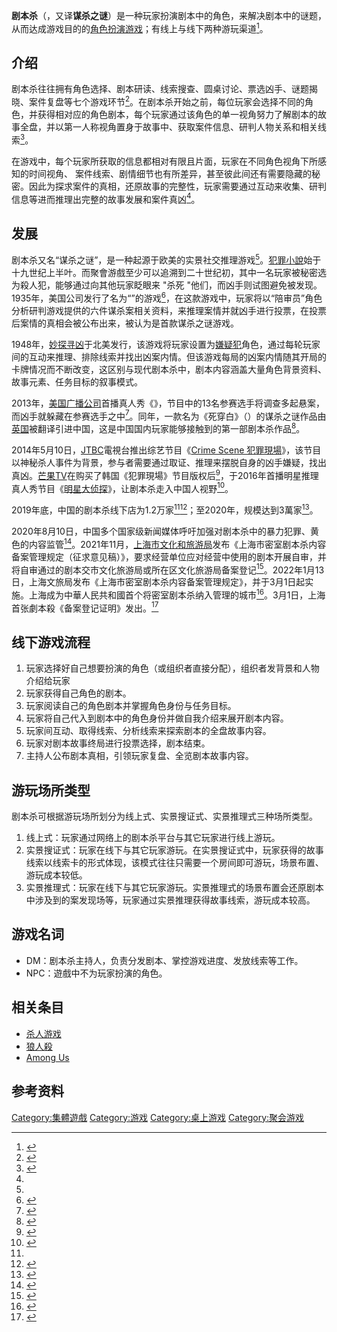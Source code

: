 '''剧本杀'''（{{Lang-en|Murder mystery game}}，又译'''谋杀之谜'''）是一种玩家扮演剧本中的角色，来解决剧本中的谜题，从而达成游戏目的的[[角色扮演游戏|角色扮演游戏]]；有线上与线下两种游玩渠道<ref>{{Cite web|title=剧本杀行业数据分析：2021年中国44%网民体验过线上剧本杀平台“谁是凶手”|url=https://www.iimedia.cn/c1061/78039.html|access-date=2021-07-14|author=Queenie|date=2021-04-16|publisher=艾媒网|archive-url=https://web.archive.org/web/20210713170216/https://www.iimedia.cn/c1061/78039.html|archive-date=2021-07-14|dead-url=no}}</ref>。

== 介绍 ==
剧本杀往往拥有角色选择、剧本研读、线索搜查、圆桌讨论、票选凶手、谜题揭晓、案件复盘等七个游戏环节<ref>{{Cite news|url=https://www.sohu.com/a/452894146_141588|title=“剧本杀”为何成为社交新宠？|author=第一制片人|publisher=搜狐|date=2021-02-26|accessdate=2021-07-14|archiveurl=https://web.archive.org/web/20210716185019/https://www.sohu.com/a/452894146_141588|dead-url=no|archivedate=2021-07-16}}</ref>。在剧本杀开始之前，每位玩家会选择不同的角色，并获得相对应的角色剧本，每个玩家通过该角色的单一视角努力了解剧本的故事全盘，并以第一人称视角置身于故事中、获取案件信息、研判人物关系和相关线索<ref name=":1">{{Cite journal|title=“剧本杀" ：在推理小说、戏剧剧本和游戏脚本之间|author=张望|url=https://kns.cnki.net/kcms/detail/detail.aspx?dbcode=CJFD&dbname=CJFDLASN2021&filename=HYYT202102034|journal=红岩|issue=2021年2期|page=182|access-date=2021-07-14|archive-date=2021-07-14|archive-url=https://web.archive.org/web/20210714080514/https://kns.cnki.net/kcms/detail/detail.aspx?dbcode=CJFD&dbname=CJFDLASN2021&filename=HYYT202102034}}</ref>。

在游戏中，每个玩家所获取的信息都相对有限且片面，玩家在不同角色视角下所感知的时间视角、 案件线索、剧情细节也有所差异，甚至彼此间还有需要隐藏的秘密。因此为探求案件的真相，还原故事的完整性，玩家需要通过互动来收集、研判信息等进而推理出完整的故事发展和案件真凶<ref name=":1" />。

== 发展 ==
剧本杀又名“谋杀之谜”，是一种起源于欧美的实景社交推理游戏<ref name=":1" />。[[犯罪小說|犯罪小說]]始于十九世纪上半叶。而聚會游戲{{link-en|眨眼謀殺|wink murder}}至少可以追溯到二十世纪初，其中一名玩家被秘密选为殺人犯，能够通过向其他玩家眨眼来 "杀死 "他们，而凶手则试图避免被发现。1935年，美国{{Tsl|en|Parker_Brothers|Parker Brothers}}公司发行了名为“{{Tsl|en|Jury Box (game)|Jury Box}}”的游戏<ref>{{cite web|title=Steamfunk Detectives: Origin of the Murder Mystery Game|url=http://chroniclesofharriet.com/2012/11/18/steamfunk-detectives/|accessdate=2019-05-25|date=18 November 2012|publisher=|archive-url=https://web.archive.org/web/20150108132023/http://chroniclesofharriet.com/2012/11/18/steamfunk-detectives/|archive-date=2015-01-08|dead-url=no}}</ref>，在这款游戏中，玩家将以“陪审员”角色分析研判游戏提供的六件谋杀案相关资料，来推理案情并就凶手进行投票，在投票后案情的真相会被公布出来，被认为是首款谋杀之谜游戏。

1948年，[[妙探尋兇|妙探寻凶]]于北美发行，该游戏将玩家设置为[[嫌疑犯|嫌疑犯]]角色，通过每轮玩家间的互动来推理、排除线索并找出凶案内情。但该游戏每局的凶案内情随其开局的卡牌情况而不断改变，这区别与现代剧本杀中，剧本内容涵盖大量角色背景资料、故事元素、任务目标的叙事模式。

2013年，[[美国广播公司|美国广播公司]]首播真人秀《{{Tsl|en|Whodunnit? (2013 TV series)|谁是真凶?}}》，节目中的13名参赛选手将调查多起悬案，而凶手就躲藏在参赛选手之中<ref>{{Cite news|url=https://ent.ifeng.com/a/20170124/42819935_0.shtml|title=游戏类综艺斗智多变对撕|author=羊城晚报|publisher=凤凰网|date=2017-01-24|accessdate=2021-07-14|archivedate=2021-07-16|dead-url=no|archiveurl=https://web.archive.org/web/20210716185244/https://ent.ifeng.com/a/20170124/42819935_0.shtml}}</ref>。同年，一款名为《死穿白》（{{Lang|en|Death Wears White}}）的谋杀之谜作品由[[英国|英国]]被翻译引进中国，这是中国国内玩家能够接触到的第一部剧本杀作品<ref>{{Cite web|title=“中国式”剧本杀：开启社交游戏新潮流（图）|url=https://m.gmw.cn/2021-03/30/content_1302197898.htm|access-date=2021-11-30|author=徐雪霏|date=2021-03-30|publisher=光明网|language=zh|archive-url=https://web.archive.org/web/20211130103827/https://m.gmw.cn/2021-03/30/content_1302197898.htm|archive-date=2021-11-30|dead-url=no}}</ref>。

2014年5月10日，[[JTBC|JTBC]]電視台推出综艺节目《[[Crime_Scene_犯罪現場|Crime Scene 犯罪現場]]》，该节目以神秘杀人事件为背景，参与者需要通过取证、推理来摆脱自身的凶手嫌疑，找出真凶。[[芒果TV|芒果TV]]在购买了韩国《犯罪現場》节目版权后<ref>{{Cite news|url=https://www.sohu.com/a/73798001_127694|title=当贝市场教你韩国版《明星大侦探》在哪看？|author=ZNDS智能电视网|publisher=搜狐|date=2016-05-06|accessdate=2021-07-14|archivedate=2021-07-17|dead-url=no|archiveurl=https://web.archive.org/web/20210717094917/https://www.sohu.com/a/73798001_127694}}</ref>，于2016年首播明星推理真人秀节目《[[明星大偵探|明星大侦探]]》，让剧本杀走入中国人视野<ref name=":0">{{Cite web|title=年轻人社交新宠 “剧本杀”火了 郑州“剧本杀”实体店猛增|url=http://henan.china.com.cn/m/2020-11/18/content_41363442.html|accessdate=2021-01-05|author=|date=2020-11-18|format=|publisher=大河网|language=|archive-url=https://web.archive.org/web/20210107135316/http://henan.china.com.cn/m/2020-11/18/content_41363442.html|archive-date=2021-01-07|dead-url=no}}</ref>。

2019年底，中国的剧本杀线下店为1.2万家<ref name=":0" /><ref>{{Cite web|title=剧本杀凭何出圈 推理游戏主创讲述幕后故事|url=https://hunan.voc.com.cn/mobile/article/202012/202012071028137048.html|accessdate=2021-01-05|author=|date=2020-12-07|format=|publisher=潇湘晨报|language=|archive-url=https://web.archive.org/web/20210109151102/https://hunan.voc.com.cn/mobile/article/202012/202012071028137048.html|archive-date=2021-01-09|dead-url=no}}</ref>；至2020年，规模达到3萬家<ref name="Z世代愛玩的“劇本殺”亟待出台行業規則">{{cite news|title=Z世代愛玩的“劇本殺”亟待出台行業規則|url=http://finance.people.com.cn/BIG5/n1/2021/0706/c1004-32149573.html|accessdate=2021-07-08|agency=人民網|archive-date=2021-07-09|archive-url=https://web.archive.org/web/20210709185309/http://finance.people.com.cn/BIG5/n1/2021/0706/c1004-32149573.html}}</ref>。

2020年8月10日，中国多个国家级新闻媒体呼吁加强对剧本杀中的暴力犯罪、黄色的内容监管<ref>{{Cite web|title=“剧本杀”成年轻人新宠 内容监管还需加强|url=https://m.chinanews.com/wap/detail/zw/sh/2020/08-10/9260933.shtml|accessdate=2021-01-05|author=|date=2020-08-10|format=|publisher=文汇报|language=|archive-url=https://web.archive.org/web/20210107094048/https://m.chinanews.com/wap/detail/zw/sh/2020/08-10/9260933.shtml|archive-date=2021-01-07|dead-url=no}}</ref>。2021年11月，[[上海市文化和旅游局|上海市文化和旅游局]]发布《上海市密室剧本杀内容备案管理规定（征求意见稿）》，要求经营单位应对经营中使用的剧本开展自审，并将自审通过的剧本交市文化旅游局或所在区文化旅游局备案登记<ref>{{cite news |title=上海剧本杀剧本拟需备案登记 |url=https://news.dayoo.com/society/202111/12/140000_54112046.htm |accessdate=2021-11-17 |work=@中国新闻网 |date=2021-11-12 |archive-date=2021-11-12 |archive-url=https://web.archive.org/web/20211112082645/https://news.dayoo.com/society/202111/12/140000_54112046.htm }}</ref>。2022年1月13日，上海文旅局发布《上海市密室剧本杀内容备案管理规定》，并于3月1日起实施。上海成为中華人民共和國首个将密室剧本杀纳入管理的城市<ref>{{cite news |title=全国首个！上海率先将密室剧本杀纳入管理 |url=http://whb.cn/zhuzhan/cs/20220113/443947.html |accessdate=2022-01-13 |archive-date=2022-05-25 |archive-url=https://web.archive.org/web/20220525220858/http://whb.cn/zhuzhan/cs/20220113/443947.html }}</ref>。3月1日，上海首张劇本殺《备案登记证明》发出。<ref>{{cite news |title=上海今起施行剧本杀登记备案，全市首张《备案登记证明》发出 |url=https://finance.sina.com.cn/tech/2022-03-01/doc-imcwiwss3522112.shtml |accessdate=2022-03-01 |archive-date=2022-05-03 |archive-url=https://web.archive.org/web/20220503112550/https://finance.sina.com.cn/tech/2022-03-01/doc-imcwiwss3522112.shtml }}</ref>

== 线下游戏流程 ==
# 玩家选择好自己想要扮演的角色（或组织者直接分配），组织者发背景和人物介绍给玩家
# 玩家获得自己角色的剧本。
# 玩家阅读自己的角色剧本并掌握角色身份与任务目标。
# 玩家将自己代入到剧本中的角色身份并做自我介绍来展开剧本内容。
# 玩家间互动、取得线索、分析线索来探索剧本的全盘故事内容。
#玩家对剧本故事终局进行投票选择，剧本结束。
#主持人公布剧本真相，引领玩家复盘、全览剧本故事内容。

== 游玩场所类型 ==
剧本杀可根据游玩场所划分为线上式、实景搜证式、实景推理式三种场所类型。

# 线上式：玩家通过网络上的剧本杀平台与其它玩家进行线上游玩。
# 实景搜证式：玩家在线下与其它玩家游玩。在实景搜证式中，玩家获得的故事线索以线索卡的形式体现，该模式往往只需要一个房间即可游玩，场景布置、游玩成本较低。
# 实景推理式：玩家在线下与其它玩家游玩。实景推理式的场景布置会还原剧本中涉及到的案发现场等，玩家通过实景推理获得故事线索，游玩成本较高。

== 游戏名词 ==
[[Category:集體遊戲|Category:集體遊戲]]

* DM：剧本杀主持人，负责分发剧本、掌控游戏进度、发放线索等工作。
* NPC：遊戲中不为玩家扮演的角色。

== 相关条目 ==

* [[杀手_(1986年游戏)|杀人游戏]]
*[[狼人殺|狼人殺]]
*[[Among_Us|Among Us]]

==参考资料==
{{reflist}}

[[Category:游戏|Category:游戏]]
[[Category:桌上游戏|Category:桌上游戏]]
[[Category:聚会游戏|Category:聚会游戏]]